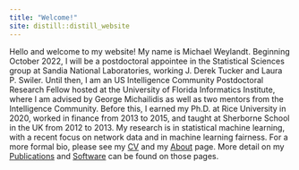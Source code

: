 ```yaml
---
title: "Welcome!"
site: distill::distill_website
---
```


Hello and welcome to my website! My name is Michael Weylandt. Beginning October 2022, I will be a postdoctoral appointee in the Statistical Sciences group at Sandia National Laboratories, working J. Derek Tucker and Laura P. Swiler. Until then, I am an US Intelligence Community Postdoctoral Research Fellow hosted at the University of Florida Informatics Institute, where I am advised by George Michailidis as well as two mentors from the Intelligence Community. Before this, I earned my Ph.D. at Rice University in 2020, worked in finance from 2013 to 2015, and taught at Sherborne School in the UK from 2012 to 2013. My research is in statistical machine learning, with a recent focus on network data and in machine learning fairness. For a more formal bio, please see my [CV](assets/Weylandt_CV.pdf) and my [About](about.html) page. More detail on my  [Publications](publications.html) and [Software](software.html) can be found on those pages.
